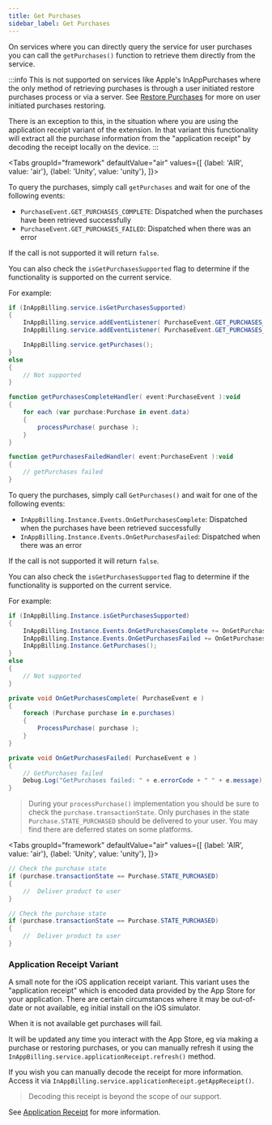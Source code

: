 ```yaml
---
title: Get Purchases
sidebar_label: Get Purchases
---
```



On services where you can directly query the service for user purchases you can call the `getPurchases()` function to retrieve them directly from the service.

:::info
This is not supported on services like Apple's InAppPurchases where the only method of retrieving purchases is through a user initiated restore purchases process or via a server. See [Restore Purchases](restore-purchases) for more on user initiated purchases restoring.

There is an exception to this, in the situation where you are using the application receipt variant of the extension. In that variant this functionality will extract all the purchase information from the "application receipt" by decoding the receipt locally on the device. 
:::


<Tabs groupId="framework" defaultValue="air" values={[
    {label: 'AIR', value: 'air'},
    {label: 'Unity', value: 'unity'},
  ]}>
<TabItem value="air" >

To query the purchases, simply call `getPurchases` and wait for one of the following events:

- `PurchaseEvent.GET_PURCHASES_COMPLETE`: Dispatched when the purchases have been retrieved successfully
- `PurchaseEvent.GET_PURCHASES_FAILED`: Dispatched when there was an error

If the call is not supported it will return `false`.

You can also check the `isGetPurchasesSupported` flag to determine if the functionality is supported
on the current service.


For example:

```actionscript
if (InAppBilling.service.isGetPurchasesSupported)
{
	InAppBilling.service.addEventListener( PurchaseEvent.GET_PURCHASES_COMPLETE, getPurchasesCompleteHandler );
	InAppBilling.service.addEventListener( PurchaseEvent.GET_PURCHASES_FAILED, getPurchasesFailedHandler );

	InAppBilling.service.getPurchases();
}
else 
{
	// Not supported 
}

function getPurchasesCompleteHandler( event:PurchaseEvent ):void
{
	for each (var purchase:Purchase in event.data)
	{
		processPurchase( purchase );
	}
} 

function getPurchasesFailedHandler( event:PurchaseEvent ):void 
{
	// getPurchases failed
}

```

</TabItem>
<TabItem value="unity">

To query the purchases, simply call `GetPurchases()` and wait for one of the following events:

- `InAppBilling.Instance.Events.OnGetPurchasesComplete`: Dispatched when the purchases have been retrieved successfully
- `InAppBilling.Instance.Events.OnGetPurchasesFailed`: Dispatched when there was an error

If the call is not supported it will return `false`.

You can also check the `isGetPurchasesSupported` flag to determine if the functionality is supported
on the current service.

For example:

```csharp
if (InAppBilling.Instance.isGetPurchasesSupported)
{
	InAppBilling.Instance.Events.OnGetPurchasesComplete += OnGetPurchasesComplete;
	InAppBilling.Instance.Events.OnGetPurchasesFailed += OnGetPurchasesFailed;
	InAppBilling.Instance.GetPurchases();
}
else 
{
	// Not supported 
}

private void OnGetPurchasesComplete( PurchaseEvent e )
{
	foreach (Purchase purchase in e.purchases)
	{
		ProcessPurchase( purchase );
	}
} 

private void OnGetPurchasesFailed( PurchaseEvent e ) 
{
	// GetPurchases failed
	Debug.Log("GetPurchases failed: " + e.errorCode + " " + e.message);
}

```


</TabItem>
</Tabs>

> 
> During your `processPurchase()` implementation you should be sure to check the `purchase.transactionState`. Only purchases in the state `Purchase.STATE_PURCHASED` should be delivered to your user. You may find there are deferred states on some platforms.
>

<Tabs groupId="framework" defaultValue="air" values={[
    {label: 'AIR', value: 'air'},
    {label: 'Unity', value: 'unity'},
  ]}>
<TabItem value="air" >

```actionscript
// Check the purchase state
if (purchase.transactionState == Purchase.STATE_PURCHASED)
{
	//  Deliver product to user
}
```
</TabItem>
<TabItem value="unity">

```csharp
// Check the purchase state
if (purchase.transactionState == Purchase.STATE_PURCHASED)
{
	//  Deliver product to user
}
```

</TabItem>
</Tabs>


### Application Receipt Variant

A small note for the iOS application receipt variant. This variant uses the "application receipt" which is encoded data provided by the App Store for your application. There are certain circumstances where it may be out-of-date or not available, eg initial install on the iOS simulator.

When it is not available get purchases will fail. 

It will be updated any time you interact with the App Store, eg via making a purchase or restoring purchases, or you can manually refresh it using the `InAppBilling.service.applicationReceipt.refresh()` method. 

If you wish you can manually decode the receipt for more information. Access it via `InAppBilling.service.applicationReceipt.getAppReceipt()`. 

> Decoding this receipt is beyond the scope of our support.

See [Application Receipt](application-receipt.mdx) for more information.